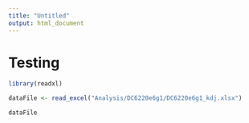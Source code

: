---
title: "Untitled"
output: html_document
---

# Testing

```{r}
library(readxl)

dataFile <- read_excel("Analysis/DC6220e6g1/DC6220e6g1_kdj.xlsx")

dataFile

```

